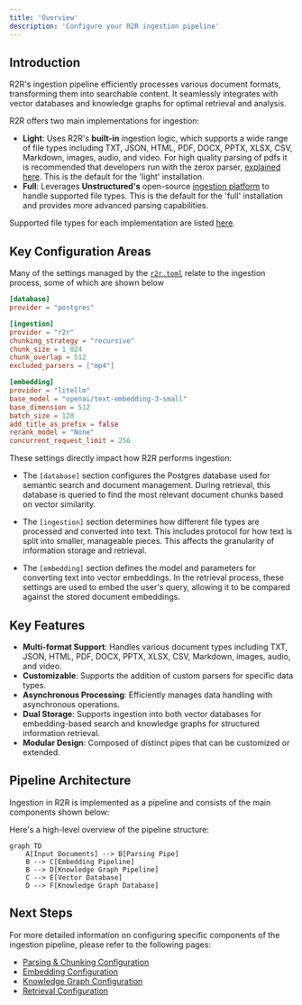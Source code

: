 ```yaml
---
title: 'Overview'
description: 'Configure your R2R ingestion pipeline'
---
```

## Introduction


R2R's ingestion pipeline efficiently processes various document formats, transforming them into searchable content. It seamlessly integrates with vector databases and knowledge graphs for optimal retrieval and analysis.

R2R offers two main implementations for ingestion:

- **Light**: Uses R2R's **built-in** ingestion logic, which supports a wide range of file types including TXT, JSON, HTML, PDF, DOCX, PPTX, XLSX, CSV, Markdown, images, audio, and video. For high quality parsing of pdfs it is recommended that developers run with the zerox parser, [explained here](/documentation/python-sdk/ingestion). This is the default for the 'light' installation.
- **Full**: Leverages **Unstructured's** open-source [ingestion platform](https://docs.unstructured.io/open-source/introduction/overview) to handle supported file types. This is the default for the 'full' installation and provides more advanced parsing capabilities.


Supported file types for each implementation are listed [here](/documentation/configuration/ingestion/parsing_and_chunking).

## Key Configuration Areas

Many of the settings managed by the [`r2r.toml`](https://github.com/SciPhi-AI/R2R/blob/main/py/r2r.toml) relate to the ingestion process, some of which are shown below

```toml default_ingestion_settings.toml
[database]
provider = "postgres"

[ingestion]
provider = "r2r"
chunking_strategy = "recursive"
chunk_size = 1_024
chunk_overlap = 512
excluded_parsers = ["mp4"]

[embedding]
provider = "litellm"
base_model = "openai/text-embedding-3-small"
base_dimension = 512
batch_size = 128
add_title_as_prefix = false
rerank_model = "None"
concurrent_request_limit = 256
```
These settings directly impact how R2R performs ingestion:

- The `[database]` section configures the Postgres database used for semantic search and document management. During retrieval, this database is queried to find the most relevant document chunks based on vector similarity.

- The `[ingestion]` section determines how different file types are processed and converted into text. This includes protocol for how text is split into smaller, manageable pieces. This affects the granularity of information storage and retrieval.

- The `[embedding]` section defines the model and parameters for converting text into vector embeddings. In the retrieval process, these settings are used to embed the user's query, allowing it to be compared against the stored document embeddings.


## Key Features

- **Multi-format Support**: Handles various document types including TXT, JSON, HTML, PDF, DOCX, PPTX, XLSX, CSV, Markdown, images, audio, and video.
- **Customizable**: Supports the addition of custom parsers for specific data types.
- **Asynchronous Processing**: Efficiently manages data handling with asynchronous operations.
- **Dual Storage**: Supports ingestion into both vector databases for embedding-based search and knowledge graphs for structured information retrieval.
- **Modular Design**: Composed of distinct pipes that can be customized or extended.

## Pipeline Architecture

Ingestion in R2R is implemented as a pipeline and consists of the main components shown below:

Here's a high-level overview of the pipeline structure:

```mermaid
graph TD
    A[Input Documents] --> B[Parsing Pipe]
    B --> C[Embedding Pipeline]
    B --> D[Knowledge Graph Pipeline]
    C --> E[Vector Database]
    D --> F[Knowledge Graph Database]
```


## Next Steps

For more detailed information on configuring specific components of the ingestion pipeline, please refer to the following pages:

- [Parsing & Chunking Configuration](/documentation/configuration/ingestion/parsing_and_chunking)
- [Embedding Configuration](/documentation/configuration/ingestion/embedding)
- [Knowledge Graph Configuration](/documentation/configuration/knowledge-graph/overview)
- [Retrieval Configuration](/documentation/configuration/retrieval/overview)
